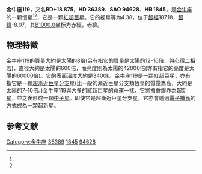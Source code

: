 {{Starbox begin
| name = 金牛座119
}}
{{Starbox observe
| epoch = [[J2000.0|J2000.0]]
| constell = [[金牛座|金牛座]]<ref name="SIMBAD">{{Cite web|title=HR 1845|url=http://sim-id/|accessdate=2020-10-09|work=sim-id}}</ref><ref name=DATA>{{Cite web|title=VizieR|url=http://vizier.u-strasbg.fr/viz-bin/VizieR-5?-out.add=.&-source=5050&-corr=PK=HR&-out.max=9999&HR=1845|accessdate=2020-10-09|work=vizier.u-strasbg.fr}}</ref>
| 星官 = 
| ra = {{RA|5|32|12.8}}<ref name="SIMBAD" /><ref name=DATA />
| dec = {{DEC|+18|35|40}}<ref name="SIMBAD" /><ref name=DATA />
| appmag_v = 4.38<ref name="SIMBAD" /><ref name=DATA />
}}
{{Starbox character
| class = M2Iab-Ib<ref name="SIMBAD" /><ref name=DATA />
| b-v = 2.07<ref name="SIMBAD" /><ref name=DATA />
| u-b = 2.21<ref name="SIMBAD" /><ref name=DATA />
| r-i = 1.44<ref name="SIMBAD" /><ref name=DATA />
| variable = 
}}
{{Starbox astrometry
| radial_v = 2.21
| prop_mo_ra = 23
| parallax = 1.79
| p_error = 
}}
{{Starbox catalog
| names =BD+18 875，[[SAO星表|SAO]] 94628，[[HD星表|HD]] 36389，[[亮星星表|HR]] 1845}}
{{Starbox reference |Simbad=HR+1845}}
{{Starbox end}}

'''金牛座119'''，又名'''BD+18 875'''，'''HD 36389'''、'''SAO 94628'''、'''HR 1845'''，是[[金牛座|金牛座]]的一颗恒星<ref name="SIMBAD" /><ref name=DATA />，它是一顆[[紅超巨星|紅超巨星]]。它的视星等为4.38，位于[[银道坐标系|銀經]]187.18，[[银道坐标系|銀緯]]-8.07，其[[B1900.0|B1900.0]]坐标为赤經{{RA|5|26|20.9}}，赤緯{{DEC|+18|-8.07|12}}。

==物理特徵==
金牛座119的質量大約是太陽的8倍(另有指它的質量是太陽的12-16倍，與[[心宿二|心宿二]]相若)，直徑大約是太陽的600倍，而亮度則為太陽的42000倍(亦有指它的亮度是太陽的60000倍)。它的表面溫度大約是3400k。金牛座119是一顆[[紅超巨星|紅超巨星]]，亦有指它是一顆[[超漸近巨星分支星|超漸近巨星分支星]](比一般的漸近巨星分支類恆星的質量為高，大約是太陽的7-10倍。)金牛座119與大多的紅超巨星的命運一樣，它將會會爆炸為[[超新星|超新星]]，並之後形成一顆[[中子星|中子星]]。即使它是超漸近巨星分支星，它亦會透過[[電子捕獲|電子捕獲]]的方式成為一顆超新星。

== 参考文献 ==
{{reflist}}
{{star-stub}}
{{金牛座恒星}}
[[Category:金牛座|Category:金牛座]]
[[Category:HD和HDE天體|36389]]
[[Category:HR天體|1845]]
[[Category:SAO天體|94628]]